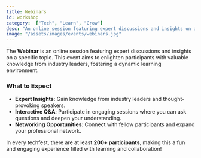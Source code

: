 ```yaml
---
title: Webinars
id: workshop
category:  ["Tech", "Learn", "Grow"]
desc: "An online session featuring expert discussions and insights on a specific topic."
image: "/assets/images/events/webinars.jpg"
---
```



The **Webinar** is an online session featuring expert discussions and insights on a specific topic. This event aims to enlighten participants with valuable knowledge from industry leaders, fostering a dynamic learning environment.


### What to Expect
- **Expert Insights**: Gain knowledge from industry leaders and thought-provoking speakers.
- **Interactive Q&A**: Participate in engaging sessions where you can ask questions and deepen your understanding.
- **Networking Opportunities**: Connect with fellow participants and expand your professional network.

In every techfest, there are at least **200+ participants**, making this a fun and engaging experience filled with learning and collaboration!
